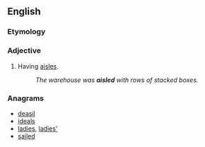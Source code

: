 ==English==

===Etymology===
{{suffix|aisle|ed|lang=en}}

===Adjective===
{{en-adj|-}}

# Having [[aisle]]s.
#: ''The warehouse was '''aisled''' with rows of stacked boxes.''

===Anagrams===
* [[deasil#English|deasil]]
* [[ideals#English|ideals]]
* [[ladies#English|ladies]], [[ladies'#English|ladies']]
* [[sailed#English|sailed]]